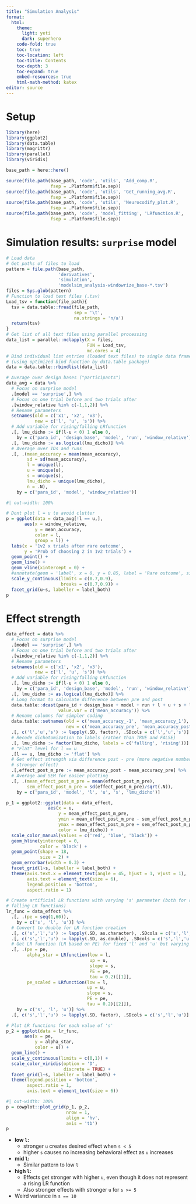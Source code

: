 ```yaml
---
title: "Simulation Analysis"
format: 
  html:
    theme:
      light: yeti
      dark: superhero
    code-fold: true
    toc: true
    toc-location: left
    toc-title: Contents
    toc-depth: 3
    toc-expand: true
    embed-resources: true
    html-math-method: katex
editor: source
---
```


# Setup

```r
library(here)
library(ggplot2)
library(data.table)
library(magrittr)
library(parallel)
library(viridis)

base_path = here::here()

source(file.path(base_path, 'code', 'utils', 'Add_comp.R',
                 fsep = .Platform$file.sep))
source(file.path(base_path, 'code', 'utils', 'Get_running_avg.R',
                 fsep = .Platform$file.sep))
source(file.path(base_path, 'code', 'utils', 'Neurocodify_plot.R',
                 fsep = .Platform$file.sep))
source(file.path(base_path, 'code', 'model_fitting', 'LRfunction.R',
                 fsep = .Platform$file.sep))
```

# Simulation results: `surprise` model

```r
# Load data
# Get paths of files to load
pattern = file.path(base_path,
                    'derivatives',
                    'simulation',
                    'modelsim_analysis-windowrize_base-*.tsv')
files = Sys.glob(pattern)
# Function to load text files (.tsv)
Load_tsv = function(file_path){
  tsv = data.table::fread(file_path,
                          sep = '\t',
                          na.strings = 'n/a')
  return(tsv)
}
# Get list of all text files using parallel processing
data_list = parallel::mclapply(X = files,
                               FUN = Load_tsv,
                               mc.cores = 4)
# Bind individual list entries (loaded text files) to single data frame
# (using optimized bind function by data.table package)
data = data.table::rbindlist(data_list)
```

```r
# Average over design bases ("participants")
data_avg = data %>%
  # Focus on surprise model
  .[model == 'surprise',] %>%
  # Focus on one trial before and two trials after
  .[window_relative %in% c(-1,1,2)] %>%
  # Rename parameters
  setnames(old = c('x1', 'x2', 'x3'),
           new = c('l', 'u', 's')) %>%
  # Add variable for rising/falling LRfunction
  .[, lmu_dicho := if(l-u < 0) 1 else 0,
    by = c('para_id', 'design_base', 'model', 'run', 'window_relative')] %>%
  .[, lmu_dicho := as.logical(lmu_dicho)] %>%
  # Average over IDs and runs
  .[, .(mean_accuracy = mean(mean_accuracy),
        sd = sd(mean_accuracy),
        l = unique(l),
        u = unique(u),
        s = unique(s),
        lmu_dicho = unique(lmu_dicho),
        n = .N),
    by = c('para_id', 'model', 'window_relative')]

```

```r
#| out-width: 100%

# Dont plot l = u to avoid clutter
p = ggplot(data = data_avg[!l == u,],
       aes(x = window_relative,
           y = mean_accuracy,
           color = l,
           group = l)) +
  labs(x = '1v2 x trials after rare outcome',
       y = 'Prob of choosing 2 in 1v2 trials') +
  geom_point() +
  geom_line() +
  geom_vline(xintercept = 0) +
  #annotate(geom = 'label', x = 0, y = 0.85, label = 'Rare outcome', size = 3) +
  scale_y_continuous(limits = c(0.7,0.9),
                     breaks = c(0.7,0.9)) +
  facet_grid(u~s, labeller = label_both)
p
```

# Effect strength 

```r
data_effect = data %>%
  # Focus on surprise model
  .[model == 'surprise',] %>%
  # Focus on one trial before and two trials after
  .[window_relative %in% c(-1,1,2)] %>%
  # Rename parameters
  setnames(old = c('x1', 'x2', 'x3'),
           new = c('l', 'u', 's')) %>%
  # Add variable for rising/falling LRfunction
  .[, lmu_dicho := if(l-u < 0) 1 else 0,
    by = c('para_id', 'design_base', 'model', 'run', 'window_relative')] %>%
  .[, lmu_dicho := as.logical(lmu_dicho)] %>%
  # Long format to calculate difference between pre and post
  data.table::dcast(para_id + design_base + model + run + l + u + s + lmu_dicho ~ paste0('mean_accuracy_', window_relative),
                    value.var = c('mean_accuracy')) %>%
  # Rename columns for simpler coding
  data.table::setnames(old = c('mean_accuracy_-1', 'mean_accuracy_1'),
                       new = c('mean_accuracy_pre', 'mean_accuracy_post')) %>%
  .[, c('l','u','s') := lapply(.SD, factor), .SDcols = c('l','u','s')] %>%
  # Recode dichotomization to labels (rather than TRUE and FALSE)
  .[, lmu_dicho := factor(lmu_dicho, labels = c('falling', 'rising'))] %>%
  # "Flat" level for l == u
  .[l == u, lmu_dicho := 'flat'] %>%
  # Get effect strength via difference post - pre (more negative numbers mean
  # stronger effect)
  .[,effect_post_m_pre := mean_accuracy_post - mean_accuracy_pre] %>%
  # Average and SEM for easier plotting
  .[, .(mean_effect_post_m_pre = mean(effect_post_m_pre),
        sem_effect_post_m_pre = sd(effect_post_m_pre)/sqrt(.N)),
    by = c('para_id', 'model', 'l', 'u', 's', 'lmu_dicho')]
```

```r
p_1 = ggplot2::ggplot(data = data_effect,
                aes(x = u,
                    y = mean_effect_post_m_pre,
                    ymin = mean_effect_post_m_pre - sem_effect_post_m_pre,
                    ymax = mean_effect_post_m_pre + sem_effect_post_m_pre,
                    color = lmu_dicho)) +
  scale_color_manual(values = c('red', 'blue', 'black')) +
  geom_hline(yintercept = 0,
             color = 'black') +
  geom_point(shape = 18,
             size = 2) +
  geom_errorbar(width = 0.3) +
  facet_grid(l~s, labeller = label_both) +
  theme(axis.text.x = element_text(angle = 45, hjust = 1, vjust = 1),
        axis.text = element_text(size = 6),
        legend.position = 'bottom',
        aspect.ratio = 1)
```

```r
# Create artificial LR functions with varying 's' parameter (both for rising and
# falling LR functions)
lr_func = data_effect %>%
  .[, .(pe = seq(1,60)),
    by = c('s', 'l', 'u')] %>%
  # Convert to double for LR function creation 
  .[, c('s','l','u') := lapply(.SD, as.character), .SDcols = c('s','l','u')] %>%
  .[, c('s','l','u') := lapply(.SD, as.double), .SDcols = c('s','l','u')] %>%
  # Get LR function (LR based on PE) for fixed 'l' and 'u' but varying 's'
  .[, .(pe = pe,
        alpha_star = LRfunction(low = l,
                                up = u,
                                slope = s,
                                PE = pe,
                                tau = 0.2)[[1]],
        pe_scaled = LRfunction(low = l,
                               up = u,
                               slope = s,
                               PE = pe,
                               tau = 0.2)[[2]]),
    by = c('s', 'l', 'u')] %>%
  .[, c('s','l','u') := lapply(.SD, factor), .SDcols = c('s','l','u')]

# Plot LR functions for each value of 's'
p_2 = ggplot(data = lr_func,
       aes(x = pe,
           y = alpha_star,
           color = u)) +
  geom_line() +
  scale_y_continuous(limits = c(0,1)) +
  scale_color_viridis(option = 'D',
                      discrete = TRUE) +
  facet_grid(l~s, labeller = label_both) +
  theme(legend.position = 'bottom',
        aspect.ratio = 1,
        axis.text = element_text(size = 6))
```

```r
#| out-width: 100%
p = cowplot::plot_grid(p_1, p_2,
                       nrow = 1,
                       align = 'hv',
                       axis = 'tb')
p
```

- **low `l`:**
   - stronger `u` creates desired effect when `s < 5`
   - higher `s` causes no increasing behavioral effect as `u` increases
- **mid `l`:**
   - Similar pattern to low `l`
- **high `l`:**
   - Effects get stronger with higher `u`, even though it does not represent a rising LR function
   - Also stronger effects with stronger `u` for `s >= 5`
- Weird variance in `s == 10`
